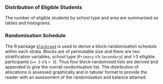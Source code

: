 ### Distribution of Eligible Students

The number of eligible students by school type and area are summarised as tables and histograms.

### Randomisation Schedule

The R package [`blockrand`](https://cran.r-project.org/web/packages/blockrand/index.html) is used to derive a block-randomisation schedule within each strata.  Blocks are of permutable size and there are two stratification variables, school type (`Primary` v's `Secondary`) and >3 elligible participants (`<= 3` v's `> 3`).  Thus four block-randomised lists are derived and appended to give the overall randomisation list.  The distribution of allocations is assessed graphically and in tabular format to provide the reader with an assessment of the randomisation and balance attained.
